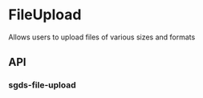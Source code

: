 
<Meta of={FileUploadStories} />

# FileUpload

Allows users to upload files of various sizes and formats

<Canvas>
  <Story of={FileUploadStories.Basic} />
</Canvas>

## API

### sgds-file-upload

<Controls />
